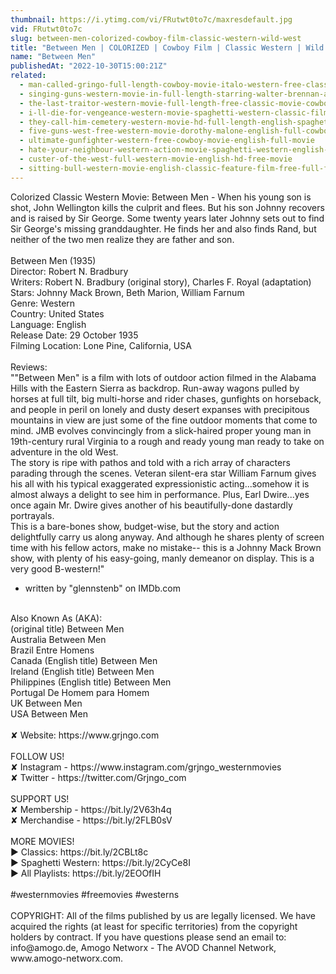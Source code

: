 ```yaml
---
thumbnail: https://i.ytimg.com/vi/FRutwt0to7c/maxresdefault.jpg
vid: FRutwt0to7c
slug: between-men-colorized-cowboy-film-classic-western-wild-west
title: "Between Men | COLORIZED | Cowboy Film | Classic Western | Wild West"
name: "Between Men"
publishedAt: "2022-10-30T15:00:21Z"
related:
  - man-called-gringo-full-length-cowboy-movie-italo-western-free-classic-movie
  - singing-guns-western-movie-in-full-length-starring-walter-brennan-action-film-free-movie
  - the-last-traitor-western-movie-full-length-free-classic-movie-cowboys-wild-west-films
  - i-ll-die-for-vengeance-western-movie-spaghetti-western-classic-film-free-cowboy-movie
  - they-call-him-cemetery-western-movie-hd-full-length-english-spaghetti-western
  - five-guns-west-free-western-movie-dorothy-malone-english-full-cowboy-film-full-movie
  - ultimate-gunfighter-western-free-cowboy-movie-english-full-movie
  - hate-your-neighbour-western-action-movie-spaghetti-western-english-cowboy-film
  - custer-of-the-west-full-western-movie-english-hd-free-movie
  - sitting-bull-western-movie-english-classic-feature-film-free-full-flick-free-western-movies
---
```


Colorized Classic Western Movie: Between Men - When his young son is shot, John Wellington kills the culprit and flees. But his son Johnny recovers and is raised by Sir George. Some twenty years later Johnny sets out to find Sir George's missing granddaughter. He finds her and also finds Rand, but neither of the two men realize they are father and son.<br />
<br />
Between Men (1935)<br />
Director: Robert N. Bradbury<br />
Writers: Robert N. Bradbury (original story), Charles F. Royal (adaptation)<br />
Stars: Johnny Mack Brown, Beth Marion, William Farnum<br />
Genre: Western<br />
Country: United States<br />
Language: English<br />
Release Date: 29 October 1935<br />
Filming Location: Lone Pine, California, USA<br />
<br />
Reviews:<br />
""Between Men" is a film with lots of outdoor action filmed in the Alabama Hills with the Eastern Sierra as backdrop. Run-away wagons pulled by horses at full tilt, big multi-horse and rider chases, gunfights on horseback, and people in peril on lonely and dusty desert expanses with precipitous mountains in view are just some of the fine outdoor moments that come to mind. JMB evolves convincingly from a slick-haired proper young man in 19th-century rural Virginia to a rough and ready young man ready to take on adventure in the old West. <br />
The story is ripe with pathos and told with a rich array of characters parading through the scenes. Veteran silent-era star William Farnum gives his all with his typical exaggerated expressionistic acting...somehow it is almost always a delight to see him in performance. Plus, Earl Dwire...yes once again Mr. Dwire gives another of his beautifully-done dastardly portrayals. <br />
This is a bare-bones show, budget-wise, but the story and action delightfully carry us along anyway. And although he shares plenty of screen time with his fellow actors, make no mistake-- this is a Johnny Mack Brown show, with plenty of his easy-going, manly demeanor on display. This is a very good B-western!"<br />
- written by "glennstenb" on IMDb.com<br />
<br />
Also Known As (AKA):<br />
(original title) Between Men<br />
Australia Between Men<br />
Brazil Entre Homens<br />
Canada (English title) Between Men<br />
Ireland (English title) Between Men<br />
Philippines (English title) Between Men<br />
Portugal De Homem para Homem<br />
UK Between Men<br />
USA Between Men<br />
<br />
✘ Website: https://www.grjngo.com<br />
<br />
FOLLOW US!<br />
✘ Instagram - https://www.instagram.com/grjngo_westernmovies<br />
✘ Twitter - https://twitter.com/Grjngo_com<br />
<br />
SUPPORT US!<br />
✘ Membership - https://bit.ly/2V63h4q<br />
✘ Merchandise - https://bit.ly/2FLB0sV<br />
<br />
MORE MOVIES! <br />
► Classics: https://bit.ly/2CBLt8c <br />
► Spaghetti Western: https://bit.ly/2CyCe8I <br />
► All Playlists: https://bit.ly/2EOOfIH <br />
<br />
#westernmovies #freemovies #westerns<br />
<br />
COPYRIGHT: All of the films published by us are legally licensed. We have acquired the rights (at least for specific territories) from the copyright holders by contract. If you have questions please send an email to: info@amogo.de, Amogo Networx - The AVOD Channel Network, www.amogo-networx.com.